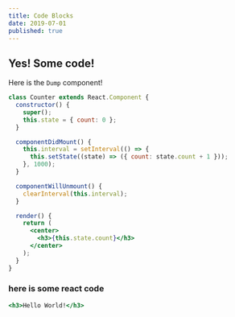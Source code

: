 ```yaml
---
title: Code Blocks
date: 2019-07-01
published: true
---
```


## Yes! Some code!

Here is the `Dump` component!

```jsx
class Counter extends React.Component {
  constructor() {
    super();
    this.state = { count: 0 };
  }

  componentDidMount() {
    this.interval = setInterval(() => {
      this.setState((state) => ({ count: state.count + 1 }));
    }, 1000);
  }

  componentWillUnmount() {
    clearInterval(this.interval);
  }

  render() {
    return (
      <center>
        <h3>{this.state.count}</h3>
      </center>
    );
  }
}
```

### here is some react code

```jsx
<h3>Hello World!</h3>
```
